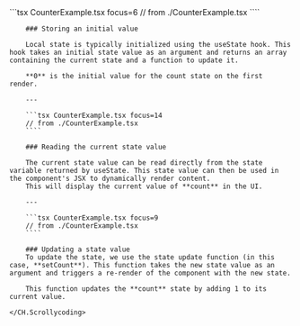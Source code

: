 
<Block>
    <CH.Scrollycoding>
        ```tsx CounterExample.tsx focus=6
        // from ./CounterExample.tsx
        ````

        ### Storing an initial value

        Local state is typically initialized using the useState hook. This hook takes an initial state value as an argument and returns an array containing the current state and a function to update it.

        **0** is the initial value for the count state on the first render.

        ---

        ```tsx CounterExample.tsx focus=14
        // from ./CounterExample.tsx
        ````

        ### Reading the current state value

        The current state value can be read directly from the state variable returned by useState. This state value can then be used in the component's JSX to dynamically render content.
        This will display the current value of **count** in the UI.

        ---

        ```tsx CounterExample.tsx focus=9
        // from ./CounterExample.tsx
        ````

        ### Updating a state value
        To update the state, we use the state update function (in this case, **setCount**). This function takes the new state value as an argument and triggers a re-render of the component with the new state.

        This function updates the **count** state by adding 1 to its current value.

    </CH.Scrollycoding>
</Block>